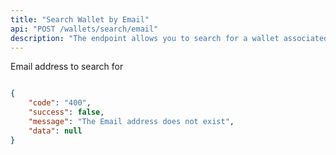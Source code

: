 ```yaml
---
title: "Search Wallet by Email"
api: "POST /wallets/search/email"
description: "The endpoint allows you to search for a wallet associated with a specified email address."
---
```


<ParamField body="emailAddress" type="string" required>
	Email address to search for
</ParamField>

<ResponseExample>

```json 200 Success

```

```json 400 Bad Request
{
	"code": "400",
	"success": false,
	"message": "The Email address does not exist",
	"data": null
}
```

</ResponseExample>
